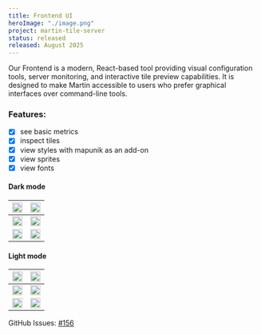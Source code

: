 ```yaml
---
title: Frontend UI
heroImage: "./image.png"
project: martin-tile-server
status: released
released: August 2025
---
```


Our Frontend is a modern, React-based tool providing visual configuration tools, server monitoring, and interactive tile preview capabilities.
It is designed to make Martin accessible to users who prefer graphical interfaces over command-line tools.

### Features:

- [x] see basic metrics
- [x] inspect tiles
- [x] view styles with mapunik as an add-on
- [x] view sprites
- [x] view fonts

#### Dark mode

| <img width="100%" src="https://github.com/user-attachments/assets/6aee1f98-d098-45da-a76e-2d97c30635c0" /> | <img width="100%" src="https://github.com/user-attachments/assets/f32c1597-3b89-48eb-8488-e2220380ad42" /> |
| ---------------------------------------------------------------------------------------------------------- | ---------------------------------------------------------------------------------------------------------- |
| <img width="100%" src="https://github.com/user-attachments/assets/2911f874-f8f8-4252-9d44-377e07b357be" /> | <img width="100%" src="https://github.com/user-attachments/assets/b4214069-8022-4d9a-b04c-ea02b924d0b3" /> |
| <img width="100%" src="https://github.com/user-attachments/assets/9534c952-0241-492e-bee6-cf2ec49f6e24" /> | <img width="100%" src="https://github.com/user-attachments/assets/cc231e62-9061-4eda-9e37-1c992bcd2171" /> |

#### Light mode

| <img width="100%" src="https://github.com/user-attachments/assets/6aee1f98-d098-45da-a76e-2d97c30635c0" /> | <img width="100%" src="https://github.com/user-attachments/assets/5a1ad7ad-ec10-49ae-a3df-0d17825fa991" /> |
| ---------------------------------------------------------------------------------------------------------- | ---------------------------------------------------------------------------------------------------------- |
| <img width="100%" src="https://github.com/user-attachments/assets/c579d420-e1dd-43c1-8ddb-8a268ef7ac72" /> | <img width="100%" src="https://github.com/user-attachments/assets/17a1e5d3-4f23-4e0c-94e9-360a2b68c851" /> |
| <img width="100%" src="https://github.com/user-attachments/assets/efbd6733-f9f9-48b1-9095-d14a44ff987c" /> | <img width="100%" src="https://github.com/user-attachments/assets/60b6fc69-e102-4fb6-8f7c-f17083b7fac7" /> |

GitHub Issues: [#156](https://github.com/maplibre/martin/issues/1120)
